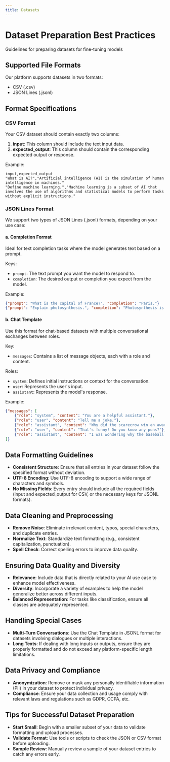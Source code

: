 ```yaml
---
title: Datasets
---
```


# Dataset Preparation Best Practices

Guidelines for preparing datasets for fine-tuning models

## Supported File Formats

Our platform supports datasets in two formats:

- CSV (.csv)
- JSON Lines (.jsonl)

## Format Specifications

### CSV Format

Your CSV dataset should contain exactly two columns:

1. **input**: This column should include the text input data.
2. **expected_output**: This column should contain the corresponding expected output or response.

Example:

```csv
input,expected_output
"What is AI?","Artificial intelligence (AI) is the simulation of human intelligence in machines."
"Define machine learning.","Machine learning is a subset of AI that involves the use of algorithms and statistical models to perform tasks without explicit instructions."
```

### JSON Lines Format

We support two types of JSON Lines (.jsonl) formats, depending on your use case:

#### a. Completion Format

Ideal for text completion tasks where the model generates text based on a prompt.

Keys:

- `prompt`: The text prompt you want the model to respond to.
- `completion`: The desired output or completion you expect from the model.

Example:

```json
{"prompt": "What is the capital of France?", "completion": "Paris."}
{"prompt": "Explain photosynthesis.", "completion": "Photosynthesis is a process used by plants to convert light energy into chemical energy."}
```

#### b. Chat Template

Use this format for chat-based datasets with multiple conversational exchanges between roles.

Key:

- `messages`: Contains a list of message objects, each with a role and content.

Roles:

- `system`: Defines initial instructions or context for the conversation.
- `user`: Represents the user's input.
- `assistant`: Represents the model's response.

Example:

```json
{"messages": [
    {"role": "system", "content": "You are a helpful assistant."},
    {"role": "user", "content": "Tell me a joke."},
    {"role": "assistant", "content": "Why did the scarecrow win an award? Because he was outstanding in his field!"},
    {"role": "user", "content": "That's funny! Do you know any puns?"},
    {"role": "assistant", "content": "I was wondering why the baseball was getting bigger. Then it hit me."}
]}
```

## Data Formatting Guidelines

- **Consistent Structure**: Ensure that all entries in your dataset follow the specified format without deviation.
- **UTF-8 Encoding**: Use UTF-8 encoding to support a wide range of characters and symbols.
- **No Missing Fields**: Every entry should include all the required fields (input and expected_output for CSV, or the necessary keys for JSONL formats).

## Data Cleaning and Preprocessing

- **Remove Noise**: Eliminate irrelevant content, typos, special characters, and duplicate entries.
- **Normalize Text**: Standardize text formatting (e.g., consistent capitalization, punctuation).
- **Spell Check**: Correct spelling errors to improve data quality.

## Ensuring Data Quality and Diversity

- **Relevance**: Include data that is directly related to your AI use case to enhance model effectiveness.
- **Diversity**: Incorporate a variety of examples to help the model generalize better across different inputs.
- **Balanced Representation**: For tasks like classification, ensure all classes are adequately represented.

## Handling Special Cases

- **Multi-Turn Conversations**: Use the Chat Template in JSONL format for datasets involving dialogues or multiple interactions.
- **Long Texts**: If dealing with long inputs or outputs, ensure they are properly formatted and do not exceed any platform-specific length limitations.

## Data Privacy and Compliance

- **Anonymization**: Remove or mask any personally identifiable information (PII) in your dataset to protect individual privacy.
- **Compliance**: Ensure your data collection and usage comply with relevant laws and regulations such as GDPR, CCPA, etc.


## Tips for Successful Dataset Preparation

- **Start Small**: Begin with a smaller subset of your data to validate formatting and upload processes.
- **Validate Format**: Use tools or scripts to check the JSON or CSV format before uploading.
- **Sample Review**: Manually review a sample of your dataset entries to catch any errors early.